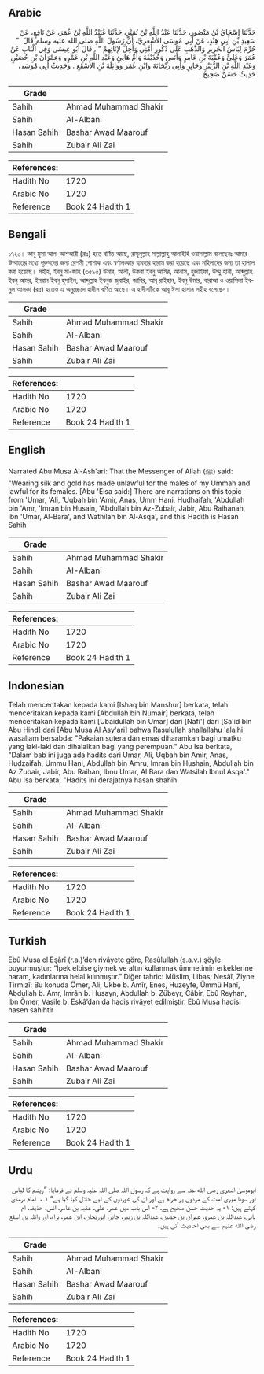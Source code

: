 ## Arabic

<div dir="rtl" lang="ar" style={{fontSize:'larger',backgroundColor:'#f8f9fa',padding:20}}>حَدَّثَنَا إِسْحَاقُ بْنُ مَنْصُورٍ، حَدَّثَنَا عَبْدُ اللَّهِ بْنُ نُمَيْرٍ، حَدَّثَنَا عُبَيْدُ اللَّهِ بْنُ عُمَرَ، عَنْ نَافِعٍ، عَنْ سَعِيدِ بْنِ أَبِي هِنْدٍ، عَنْ أَبِي مُوسَى الأَشْعَرِيِّ، أَنَّ رَسُولَ اللَّهِ صلى الله عليه وسلم قَالَ ‏ "‏ حُرِّمَ لِبَاسُ الْحَرِيرِ وَالذَّهَبِ عَلَى ذُكُورِ أُمَّتِي وَأُحِلَّ لإِنَاثِهِمْ ‏"‏ ‏.‏ قَالَ أَبُو عِيسَى وَفِي الْبَابِ عَنْ عُمَرَ وَعَلِيٍّ وَعُقْبَةَ بْنِ عَامِرٍ وَأَنَسٍ وَحُذَيْفَةَ وَأُمِّ هَانِئٍ وَعَبْدِ اللَّهِ بْنِ عَمْرٍو وَعِمْرَانَ بْنِ حُصَيْنٍ وَعَبْدِ اللَّهِ بْنِ الزُّبَيْرِ وَجَابِرٍ وَأَبِي رَيْحَانَةَ وَابْنِ عُمَرَ وَوَاثِلَةَ بْنِ الأَسْقَعِ ‏.‏ وَحَدِيثُ أَبِي مُوسَى حَدِيثٌ حَسَنٌ صَحِيحٌ ‏.‏</div><div style={{backgroundColor:'#f8f9fa',padding:20, marginBottom: 10}}><table>
      <thead>
        <tr>
          <th>Grade</th>
          <th></th>
        </tr>
      </thead>
      <tbody>
<tr><td>Sahih</td><td>Ahmad Muhammad Shakir</td></tr><tr><td>Sahih</td><td>Al-Albani</td></tr><tr><td>Hasan Sahih</td><td>Bashar Awad Maarouf</td></tr><tr><td>Sahih</td><td>Zubair Ali Zai</td></tr></tbody></table><table>
        <thead>
          <tr>
            <th>References:</th>
            <th></th>
          </tr>
        </thead>
        <tbody><tr><td>Hadith No</td><td>1720</td></tr><tr><td>Arabic No</td><td>1720</td></tr><tr><td>Reference</td><td>Book 24 Hadith 1</td></tr></tbody></table></div>

## Bengali

<div dir="ltr" lang="bn" style={{fontSize:'larger',backgroundColor:'#f8f9fa',padding:20}}>১৭২০। আবূ মূসা আল-আশআরী (রাঃ) হতে বর্ণিত আছে, রাসূলুল্লাহ সাল্লাল্লাহু আলাইহি ওয়াসাল্লাম বলেছেনঃ আমার উম্মাতের মধ্যে পুরুষদের জন্য রেশমী পোশাক এবং স্বর্ণালংকার ব্যবহার হারাম করা হয়েছে এবং মহিলাদের জন্য তা হালাল করা হয়েছে। সহীহ, ইবনু মা-জাহ (৩৫৯৫) উমার, আলী, উকবা ইবনু আমির, আনাস, হুজাইফা, উম্মু হানী, আব্দুল্লাহ ইবনু আমর, ইমরান ইবনু হুসাইন, আব্দুল্লাহ ইবনুজ জুবাইর, জাবির, আবূ রাইহান, ইবনু উমার, বারাআ ও ওয়াসিলা ইবনুল আসকা (রাঃ) হতেও এ অনুচ্ছেদে হাদীস বর্ণিত আছে। এ হাদীসটিকে আবূ ঈসা হাসান সহীহ বলেছেন।</div><div style={{backgroundColor:'#f8f9fa',padding:20, marginBottom: 10}}><table>
      <thead>
        <tr>
          <th>Grade</th>
          <th></th>
        </tr>
      </thead>
      <tbody>
<tr><td>Sahih</td><td>Ahmad Muhammad Shakir</td></tr><tr><td>Sahih</td><td>Al-Albani</td></tr><tr><td>Hasan Sahih</td><td>Bashar Awad Maarouf</td></tr><tr><td>Sahih</td><td>Zubair Ali Zai</td></tr></tbody></table><table>
        <thead>
          <tr>
            <th>References:</th>
            <th></th>
          </tr>
        </thead>
        <tbody><tr><td>Hadith No</td><td>1720</td></tr><tr><td>Arabic No</td><td>1720</td></tr><tr><td>Reference</td><td>Book 24 Hadith 1</td></tr></tbody></table></div>

## English

<div dir="ltr" lang="en" style={{fontSize:'larger',backgroundColor:'#f8f9fa',padding:20}}>Narrated Abu Musa Al-Ash'ari: That the Messenger of Allah (ﷺ) said: "Wearing silk and gold has made unlawful for the males of my Ummah and lawful for its females. [Abu 'Eisa said:] There are narrations on this topic from 'Umar, 'Ali, 'Uqbah bin 'Amir, Anas, Umm Hani, Hudhaifah, 'Abdullah bin 'Amr, 'Imran bin Husain, 'Abdullah bin Az-Zubair, Jabir, Abu Raihanah, Ibn 'Umar, Al-Bara', and Wathilah bin Al-Asqa', and this Hadith is Hasan Sahih</div><div style={{backgroundColor:'#f8f9fa',padding:20, marginBottom: 10}}><table>
      <thead>
        <tr>
          <th>Grade</th>
          <th></th>
        </tr>
      </thead>
      <tbody>
<tr><td>Sahih</td><td>Ahmad Muhammad Shakir</td></tr><tr><td>Sahih</td><td>Al-Albani</td></tr><tr><td>Hasan Sahih</td><td>Bashar Awad Maarouf</td></tr><tr><td>Sahih</td><td>Zubair Ali Zai</td></tr></tbody></table><table>
        <thead>
          <tr>
            <th>References:</th>
            <th></th>
          </tr>
        </thead>
        <tbody><tr><td>Hadith No</td><td>1720</td></tr><tr><td>Arabic No</td><td>1720</td></tr><tr><td>Reference</td><td>Book 24 Hadith 1</td></tr></tbody></table></div>

## Indonesian

<div dir="ltr" lang="id" style={{fontSize:'larger',backgroundColor:'#f8f9fa',padding:20}}>Telah menceritakan kepada kami [Ishaq bin Manshur] berkata, telah menceritakan kepada kami [Abdullah bin Numair] berkata, telah menceritakan kepada kami [Ubaidullah bin Umar] dari [Nafi'] dari [Sa'id bin Abu Hind] dari [Abu Musa Al Asy'ari] bahwa Rasulullah shallallahu 'alaihi wasallam bersabda: "Pakaian sutera dan emas diharamkan bagi umatku yang laki-laki dan dihalalkan bagi yang perempuan." Abu Isa berkata, "Dalam bab ini juga ada hadits dari Umar, Ali, Uqbah bin Amir, Anas, Hudzaifah, Ummu Hani, Abdullah bin Amru, Imran bin Hushain, Abdullah bin Az Zubair, Jabir, Abu Raihan, Ibnu Umar, Al Bara dan Watsilah Ibnul Asqa'." Abu Isa berkata, "Hadits ini derajatnya hasan shahih</div><div style={{backgroundColor:'#f8f9fa',padding:20, marginBottom: 10}}><table>
      <thead>
        <tr>
          <th>Grade</th>
          <th></th>
        </tr>
      </thead>
      <tbody>
<tr><td>Sahih</td><td>Ahmad Muhammad Shakir</td></tr><tr><td>Sahih</td><td>Al-Albani</td></tr><tr><td>Hasan Sahih</td><td>Bashar Awad Maarouf</td></tr><tr><td>Sahih</td><td>Zubair Ali Zai</td></tr></tbody></table><table>
        <thead>
          <tr>
            <th>References:</th>
            <th></th>
          </tr>
        </thead>
        <tbody><tr><td>Hadith No</td><td>1720</td></tr><tr><td>Arabic No</td><td>1720</td></tr><tr><td>Reference</td><td>Book 24 Hadith 1</td></tr></tbody></table></div>

## Turkish

<div dir="ltr" lang="tr" style={{fontSize:'larger',backgroundColor:'#f8f9fa',padding:20}}>Ebû Musa el Eşârî (r.a.)’den rivâyete göre, Rasûlullah (s.a.v.) şöyle buyurmuştur: “İpek elbise giymek ve altın kullanmak ümmetimin erkeklerine haram, kadınlarına helal kılınmıştır.” Diğer tahric: Müslim, Libas; Nesâî, Ziyne Tirmizî: Bu konuda Ömer, Ali, Ukbe b. Amîr, Enes, Huzeyfe, Ümmü Hanî, Abdullah b. Amr, Imrân b. Husayn, Abdullah b. Zübeyr, Câbir, Ebû Reyhan, İbn Ömer, Vasile b. Eskâ’dan da hadis rivâyet edilmiştir. Ebû Musa hadisi hasen sahihtir</div><div style={{backgroundColor:'#f8f9fa',padding:20, marginBottom: 10}}><table>
      <thead>
        <tr>
          <th>Grade</th>
          <th></th>
        </tr>
      </thead>
      <tbody>
<tr><td>Sahih</td><td>Ahmad Muhammad Shakir</td></tr><tr><td>Sahih</td><td>Al-Albani</td></tr><tr><td>Hasan Sahih</td><td>Bashar Awad Maarouf</td></tr><tr><td>Sahih</td><td>Zubair Ali Zai</td></tr></tbody></table><table>
        <thead>
          <tr>
            <th>References:</th>
            <th></th>
          </tr>
        </thead>
        <tbody><tr><td>Hadith No</td><td>1720</td></tr><tr><td>Arabic No</td><td>1720</td></tr><tr><td>Reference</td><td>Book 24 Hadith 1</td></tr></tbody></table></div>

## Urdu

<div dir="rtl" lang="ur" style={{fontSize:'larger',backgroundColor:'#f8f9fa',padding:20}}>ابوموسیٰ اشعری رضی الله عنہ سے روایت ہے کہ رسول اللہ صلی اللہ علیہ وسلم نے فرمایا: ”ریشم کا لباس اور سونا میری امت کے مردوں پر حرام ہے اور ان کی عورتوں کے لیے حلال کیا گیا ہے“ ۱؎۔ امام ترمذی کہتے ہیں: ۱- یہ حدیث حسن صحیح ہے، ۲- اس باب میں عمر، علی، عقبہ بن عامر، انس، حذیفہ، ام ہانی، عبداللہ بن عمرو، عمران بن حصین، عبداللہ بن زبیر، جابر، ابوریحان، ابن عمر، براء، اور واثلہ بن اسقع رضی الله عنہم سے بھی احادیث آئی ہیں۔</div><div style={{backgroundColor:'#f8f9fa',padding:20, marginBottom: 10}}><table>
      <thead>
        <tr>
          <th>Grade</th>
          <th></th>
        </tr>
      </thead>
      <tbody>
<tr><td>Sahih</td><td>Ahmad Muhammad Shakir</td></tr><tr><td>Sahih</td><td>Al-Albani</td></tr><tr><td>Hasan Sahih</td><td>Bashar Awad Maarouf</td></tr><tr><td>Sahih</td><td>Zubair Ali Zai</td></tr></tbody></table><table>
        <thead>
          <tr>
            <th>References:</th>
            <th></th>
          </tr>
        </thead>
        <tbody><tr><td>Hadith No</td><td>1720</td></tr><tr><td>Arabic No</td><td>1720</td></tr><tr><td>Reference</td><td>Book 24 Hadith 1</td></tr></tbody></table></div>